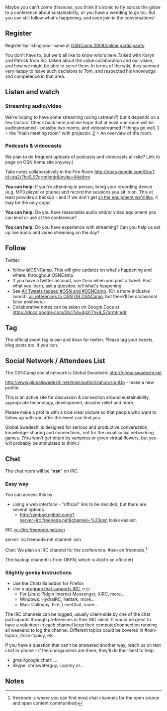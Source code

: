 {{OSNCamp navbar}}
{{TOCright}}
Maybe you can't come (finances, you think it's ironic to fly across the globe to a conference about sustainability, or you have a wedding to go to). But you can still follow what's happening, and even join in the conversations!

== Register ==
Register by listing your name at [[OSNCamp 2008/online participants]].

You don't have to, but we'd all like to know who's here.Talked with Karyn and Patrick from SCI talked about the value collaboration and our vision, and how we might be able to serve them. In terms of the wiki, they seemed very happy to leave such decisions to Tom, and respected his knowledge and competence in that area.

== Listen and watch ==
=== Streaming audio/video ===

We're hoping to have some streaming (using ustream?) but it depends on a few factors. Check back here and we hope that at least one room will be audiostreamed - possiby two rooms, and videostreamed if things go well.
[http://www.ustream.tv/channel/osn_camp] = the "main meeting room" with projector.
[http://ustream.tv/channel/osncamp_2] = An overview of the room.
=== Podcasts & videocasts ===

We plan to do frequent uploads of podcasts and videocasts at (site? Link to page on OSN home site anyway.)

Take notes collaboratively in the Fire Room
http://docs.google.com/Doc?id=dg2r7hv9_57qrmtjmdr&invite=44d4rm

'''You can help:''' If you're attending in person, bring your recording device (e.g. MP3 player or phone) and record the sessions you sit in on. This at least provides a backup - and if we don't get [[planning/equipment|all the equipment we'd like]], it may be the only copy!

'''You can help:''' Do you have reasonable audio and/or video equipment you can lend or use at the conference?

'''You can help:''' Do you have experience with streaming? Can you help us set up live audio and video streaming on the day?

== Follow ==
Twitter: 
* follow [http://twitter.com/OSNCamp @OSNCamp]. This will give updates on what's happening and where, throughout OSNCamp.
* If you have a twitter account, use #osn when you post a tweet. Post what you learn, ask a question, tell what's happening.
* See [http://search.twitter.com/search?q=%23osn+OR+%23osncamp All Tweets tagged #OSN and #OSNCamp]. (Or a more inclusive search: [http://search.twitter.com/search?q=osncamp+OR+osn all references to OSN OR OSNCamp], but there'll be occasional false positives.)
* Collaborative notes can be taken on Google Docs at https://docs.google.com/Doc?id=dg2r7hv9_57qrmtjmdr

== Tag ==
The official event tag is osn and #osn for twitter. Please tag your tweets, blog posts etc. if you can.

== Social Network / Attendees List ==
The OSNCamp social network is Global Swadeshi: http://globalswadeshi.net

http://www.globalswadeshi.net/main/authorization/signUp - make a new profile.

This is an active site for discussion & connection around sustainability, appropriate technology, development, disaster relief and more.

Please make a profile with a nice clear picture so that people who want to follow up with you after the event can find you.

Global Swadeshi is designed for serious and productive conversation, knowledge-sharing and connections, not for the usual social networking games. (You won't get bitten by vampires or given virtual flowers, but you will probably be stimulated to think.)

== Chat ==
The chat room will be "'''osn'''" on IRC.

=== Easy way ===
You can access this by:
* Using a web interface - "official" link to be decided, but there are several options.
** http://embed.mibbit.com/?server=irc.freenode.net&channel=%23osn looks easiest.


IRC [irc://irc.freenode.net/osn irc://irc.freenode.net/osn]

server: irc.freenode.net
channel: osn

Chat: We plan an IRC channel for the conference: #osn on freenode.<ref>freenode is where you can find most chat channels for the open source and open content communities)</ref> 

The backup channel is from OKFN, which is #okfn on oftc.net)

===Slightly geeky instructions === 
* Use the Chatzilla addon for Firefox
* Use a [http://en.wikipedia.org/wiki/Comparison_of_IRC_clients program that supports IRC], e.g.:
** For Linux: Pidgin Internet Messenger, XIRC, more...
** Windows: HydraIRC, Nettalk, more...
** Mac: Colloquy, Fire, LimeChat, more...

The IRC channels can be logged, usually client-side by one of the chat participants through preferences in their IRC client. It would be great to have a volunteer in each channel keep their computer/connection running all weekend to log the channel. Different topics could be covered in #osn-topicx, #osn-topicy, etc.

If you have a question that can't be answered another way, reach us on text chat or phone - if the unorganizers are there, they'll do their best to help:
* gmail/google chat/: ...
* Skype: chriswaterguy, Lqonny or...

== Notes ==
<small><references/></small>
{{catneeded}}